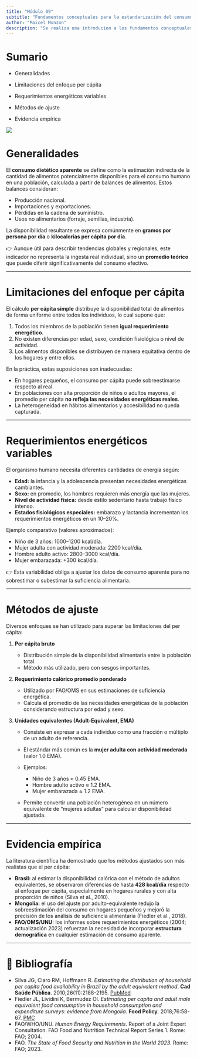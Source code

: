 ```yaml
---
title: "Módulo 09"
subtitle: "Fundamentos conceptuales para la estandarización del consumo dietético poblacional"
author: "Maicel Monzon"
description: "Se realiza una introducion a los fundamentos conceptuales para la estandarización del consumo dietético poblacional"
---
```


<!-- A continuación, pueden ver la presentación del módulo en formato vídeo sobre el tema propuesto. -->

<!-- {{< video https://youtu.be/c1AqCLDnrTY >}} -->


<!-- [El módulo puede ser descargado desde aquí](/static/videos/videomodulo08.zip) -->



# Sumario

- Generalidades

- Limitaciones del enfoque per cápita

- Requerimientos energéticos variables

- Métodos de ajuste

- Evidencia empírica

![](/static/images/modulo09.png){fig-align="center"}

# Generalidades

El **consumo dietético aparente** se define como la estimación indirecta de la cantidad de alimentos potencialmente disponibles para el consumo humano en una población, calculada a partir de balances de alimentos. Estos balances consideran:

* Producción nacional.
* Importaciones y exportaciones.
* Pérdidas en la cadena de suministro.
* Usos no alimentarios (forraje, semillas, industria).

La disponibilidad resultante se expresa comúnmente en **gramos por persona por día** o **kilocalorías per cápita por día**.

👉 Aunque útil para describir tendencias globales y regionales, este indicador no representa la ingesta real individual, sino un **promedio teórico** que puede diferir significativamente del consumo efectivo.

---

# Limitaciones del enfoque per cápita

El cálculo **per cápita simple** distribuye la disponibilidad total de alimentos de forma uniforme entre todos los individuos, lo cual supone que:

1. Todos los miembros de la población tienen **igual requerimiento energético**.
2. No existen diferencias por edad, sexo, condición fisiológica o nivel de actividad.
3. Los alimentos disponibles se distribuyen de manera equitativa dentro de los hogares y entre ellos.

En la práctica, estas suposiciones son inadecuadas:

* En hogares pequeños, el consumo per cápita puede sobreestimarse respecto al real.
* En poblaciones con alta proporción de niños o adultos mayores, el promedio per cápita **no refleja las necesidades energéticas reales**.
* La heterogeneidad en hábitos alimentarios y accesibilidad no queda capturada.

---

# Requerimientos energéticos variables

El organismo humano necesita diferentes cantidades de energía según:

* **Edad:** la infancia y la adolescencia presentan necesidades energéticas cambiantes.
* **Sexo:** en promedio, los hombres requieren más energía que las mujeres.
* **Nivel de actividad física:** desde estilo sedentario hasta trabajo físico intenso.
* **Estados fisiológicos especiales:** embarazo y lactancia incrementan los requerimientos energéticos en un 10–20%.

Ejemplo comparativo (valores aproximados):

* Niño de 3 años: 1000–1200 kcal/día.
* Mujer adulta con actividad moderada: 2200 kcal/día.
* Hombre adulto activo: 2800–3000 kcal/día.
* Mujer embarazada: +300 kcal/día.

👉 Esta variabilidad obliga a ajustar los datos de consumo aparente para no sobrestimar o subestimar la suficiencia alimentaria.

---

# Métodos de ajuste

Diversos enfoques se han utilizado para superar las limitaciones del per cápita:

1. **Per cápita bruto**

   * Distribución simple de la disponibilidad alimentaria entre la población total.
   * Método más utilizado, pero con sesgos importantes.

2. **Requerimiento calórico promedio ponderado**

   * Utilizado por FAO/OMS en sus estimaciones de suficiencia energética.
   * Calcula el promedio de las necesidades energéticas de la población considerando estructura por edad y sexo.

3. **Unidades equivalentes (Adult-Equivalent, EMA)**

   * Consiste en expresar a cada individuo como una fracción o múltiplo de un adulto de referencia.
   * El estándar más común es la **mujer adulta con actividad moderada** (valor 1.0 EMA).
   * Ejemplos:

     * Niño de 3 años ≈ 0.45 EMA.
     * Hombre adulto activo ≈ 1.2 EMA.
     * Mujer embarazada ≈ 1.2 EMA.
   * Permite convertir una población heterogénea en un número equivalente de “mujeres adultas” para calcular disponibilidad ajustada.

---

# Evidencia empírica

La literatura científica ha demostrado que los métodos ajustados son más realistas que el per cápita:

* **Brasil:** al estimar la disponibilidad calórica con el método de adultos equivalentes, se observaron diferencias de hasta **428 kcal/día** respecto al enfoque per cápita, especialmente en hogares rurales y con alta proporción de niños (Silva et al., 2010).
* **Mongolia:** el uso del ajuste por adulto-equivalente redujo la sobreestimación del consumo en hogares pequeños y mejoró la precisión de los análisis de suficiencia alimentaria (Fiedler et al., 2018).
* **FAO/OMS/UNU:** los informes sobre requerimientos energéticos (2004; actualización 2023) refuerzan la necesidad de incorporar **estructura demográfica** en cualquier estimación de consumo aparente.

---

# 🔹 Bibliografía

* Silva JG, Claro RM, Hoffmann R. *Estimating the distribution of household per capita food availability in Brazil by the adult equivalent method*. **Cad Saúde Pública**. 2010;26(11):2188-2195. [PubMed](https://pubmed.ncbi.nlm.nih.gov/21180992/?utm_source=chatgpt.com)
* Fiedler JL, Lividini K, Bermudez OI. *Estimating per capita and adult male equivalent food consumption in household consumption and expenditure surveys: evidence from Mongolia*. **Food Policy**. 2018;76:58-67. [PMC](https://pmc.ncbi.nlm.nih.gov/articles/PMC6024672/?utm_source=chatgpt.com)
* FAO/WHO/UNU. *Human Energy Requirements*. Report of a Joint Expert Consultation. FAO Food and Nutrition Technical Report Series 1. Rome: FAO; 2004.
* FAO. *The State of Food Security and Nutrition in the World 2023*. Rome: FAO; 2023.




